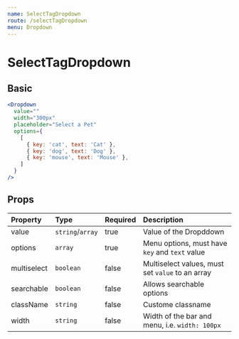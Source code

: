 ```yaml
---
name: SelectTagDropdown
route: /selectTagDropdown
menu: Dropdown
---
```


# SelectTagDropdown



## Basic
<SelectTagDropdownContainer />

```jsx
<Dropdown
  value=""
  width="300px"
  placeholder="Select a Pet"
  options={
    [
      { key: 'cat', text: 'Cat' },
      { key: 'dog', text: 'Dog' },
      { key: 'mouse', text: 'Mouse' },
    ]
  }
/>
```


## Props

| Property    | Type             | Required | Description                                      |
| :-------    | :---             | :------- | :----------                                      |
| value       | `string`/`array` | true     | Value of the Dropddown                           |
| options     | `array`          | true     | Menu options, must have `key` and `text` value   |
| multiselect | `boolean`        | false    | Multiselect values, must set `value` to an array |
| searchable  | `boolean`        | false    | Allows searchable options                        |
| className   | `string`         | false    | Custome classname                                |
| width       | `string`         | false    | Width of the bar and menu, i.e. `width: 100px`   |
